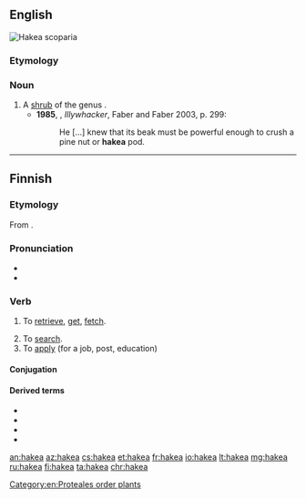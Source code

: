 ==English==
[[File:Hakea_scoparia_02.jpg|thumb|Hakea scoparia]]
{{wikipedia}}

===Etymology===
{{rfe|lang=en}}

===Noun===
{{en-noun}}

# A [[shrub]] of the genus {{taxlink|Hakea|genus|noshow=1}}.
#* '''1985''', {{w|Peter Carey}}, ''Illywhacker'', Faber and Faber 2003, p. 299:
#*: He […] knew that its beak must be powerful enough to crush a pine nut or '''hakea''' pod.

----

[[Category:en:Proteales order plants]]

==Finnish==

===Etymology===
From {{inh|fi|fiu-fin-pro|*hakedak}}.

===Pronunciation===
* {{IPA|[ˈhɑke̞.ɑˣ]|lang=fi}}
* {{hyphenation|ha|ke|a|lang=fi}}

===Verb===
{{fi-verb}}

# {{lb|fi|transitive}} To [[retrieve]], [[get]], [[fetch]].
# To [[search]].
# To [[apply]] (for a job, post, education)

====Conjugation====
{{fi-conj-laskea|ha|k||a}}

====Derived terms====
* {{l|fi|haeskella}}
* {{l|fi|haettaa}}
* {{l|fi|hakija}}
* {{l|fi|haku}}

[[an:hakea]]
[[az:hakea]]
[[cs:hakea]]
[[et:hakea]]
[[fr:hakea]]
[[io:hakea]]
[[lt:hakea]]
[[mg:hakea]]
[[ru:hakea]]
[[fi:hakea]]
[[ta:hakea]]
[[chr:hakea]]